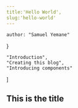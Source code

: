 ```yaml
---
title:'Hello World',
slug:'hello-world'
---
```




    author: "Samuel Yemane"
}

    "Introduction",
    "Creating this blog",
    "Introducing components"
]

## This is the title
